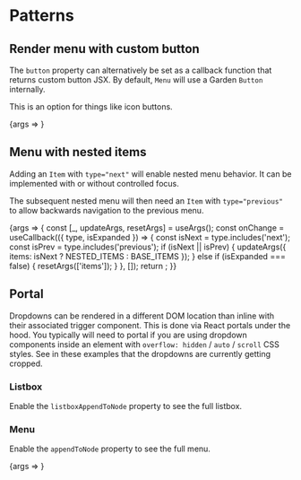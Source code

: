 
<Meta title="Packages/Dropdowns/[patterns]" />

# Patterns

## Render menu with custom button

The `button` property can alternatively be set as a callback function that returns
custom button JSX. By default, `Menu` will use a Garden `Button` internally.

This is an option for things like icon buttons.

<Canvas>
  <Story name="Menu button">{args => <MenuButtonStory {...args} />}</Story>
</Canvas>

## Menu with nested items

Adding an `Item` with `type="next"` will enable nested menu
behavior. It can be implemented with or without controlled focus.

The subsequent nested menu will then need an `Item` with `type="previous"`
to allow backwards navigation to the previous menu.

<Canvas>
  <Story name="Menu nested" args={{ items: BASE_ITEMS }}>
    {args => {
      const [_, updateArgs, resetArgs] = useArgs();
      const onChange = useCallback(({ type, isExpanded }) => {
        const isNext = type.includes('next');
        const isPrev = type.includes('previous');
        if (isNext || isPrev) {
          updateArgs({ items: isNext ? NESTED_ITEMS : BASE_ITEMS });
        } else if (isExpanded === false) {
          resetArgs(['items']);
        }
      }, []);
      return <MenuNestedStory {...args} onChange={onChange} />;
    }}
  </Story>
</Canvas>

## Portal

Dropdowns can be rendered in a different DOM location than inline with their
associated trigger component. This is done via React portals under the hood.
You typically will need to portal if you are using dropdown components inside an
element with `overflow: hidden` / `auto` / `scroll` CSS styles. See in these
examples that the dropdowns are currently getting cropped.

### Listbox

Enable the `listboxAppendToNode` property to see the full listbox.

### Menu

Enable the `appendToNode` property to see the full menu.

<Canvas>
  <Story
    name="Portal"
    args={{ listboxAppendToNode: false, menuAppendToNode: false }}
    argTypes={{
      listboxAppendToNode: { control: 'boolean', name: 'Combobox listboxAppendToNode' },
      menuAppendToNode: { control: 'boolean', name: 'Menu appendToNode' }
    }}
  >
    {args => <PortalStory {...args} />}
  </Story>
</Canvas>
